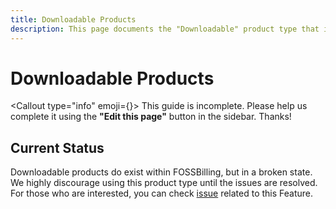 ```yaml
---
title: Downloadable Products
description: This page documents the "Downloadable" product type that is available within FOSSBilling.
---
```



# Downloadable Products
<Callout type="info" emoji={<FontAwesomeIcon icon={faPersonDigging} />}>
    This guide is incomplete. Please help us complete it using the **"Edit this page"** button in the sidebar. Thanks!
</Callout>

## Current Status
Downloadable products do exist within FOSSBilling, but in a broken state. We highly discourage using this product type until the issues are resolved.
For those who are interested, you can check [issue](https://github.com/FOSSBilling/FOSSBilling/issues/877) related to this Feature.